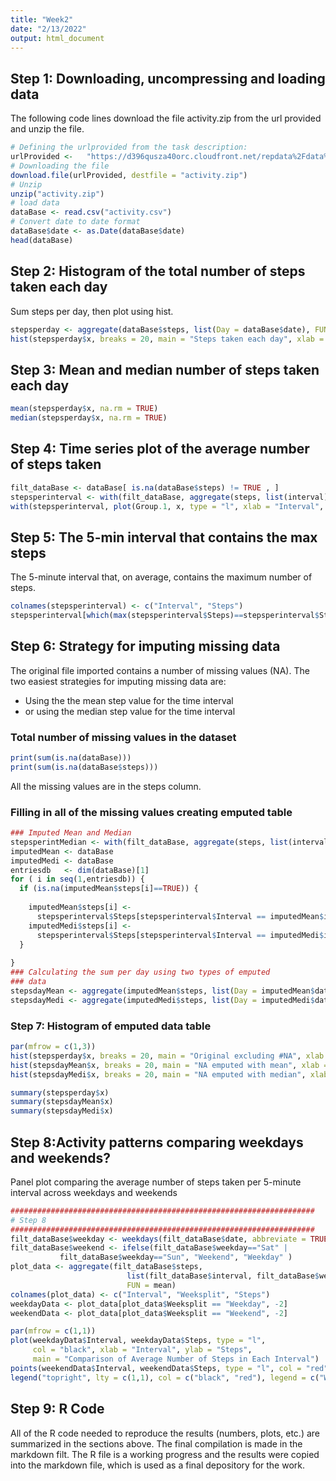 ```yaml
---
title: "Week2"
date: "2/13/2022"
output: html_document
---
```


## Step 1: Downloading, uncompressing and loading data

The following code lines download the file activity.zip from the url provided and unzip the file. 

```r
# Defining the urlprovided from the task description:
urlProvided <-   "https://d396qusza40orc.cloudfront.net/repdata%2Fdata%2Factivity.zip"
# Downloading the file 
download.file(urlProvided, destfile = "activity.zip")
# Unzip 
unzip("activity.zip")
# load data
dataBase <- read.csv("activity.csv")
# Convert date to date format
dataBase$date <- as.Date(dataBase$date)
head(dataBase)
```
## Step 2: Histogram of the total number of steps taken each day

Sum steps per day, then plot using hist. 

```r
stepsperday <- aggregate(dataBase$steps, list(Day = dataBase$date), FUN = sum )
hist(stepsperday$x, breaks = 20, main = "Steps taken each day", xlab = "Steps by day")
```

## Step 3: Mean and median number of steps taken each day

```r
mean(stepsperday$x, na.rm = TRUE)
median(stepsperday$x, na.rm = TRUE)
```

## Step 4: Time series plot of the average number of steps taken
```r
filt_dataBase <- dataBase[ is.na(dataBase$steps) != TRUE , ]
stepsperinterval <- with(filt_dataBase, aggregate(steps, list(interval), FUN = mean ))
with(stepsperinterval, plot(Group.1, x, type = "l", xlab = "Interval", ylab = "Steps"))

```

## Step 5: The 5-min interval that contains the max steps

The 5-minute interval that, on average, contains the maximum number of steps.

```r
colnames(stepsperinterval) <- c("Interval", "Steps")
stepsperinterval[which(max(stepsperinterval$Steps)==stepsperinterval$Steps),]
```

## Step 6: Strategy for imputing missing data

The original file imported contains a number of missing values (NA). The two easiest strategies for imputing missing data are: 

* Using the the mean step value for the time interval
* or using the median step value for the time interval

### Total number of missing values in the dataset
```r
print(sum(is.na(dataBase)))
print(sum(is.na(dataBase$steps)))
```

All the missing values are in the steps column. 

### Filling in all of the missing values creating emputed table

```r
### Imputed Mean and Median 
stepsperintMedian <- with(filt_dataBase, aggregate(steps, list(interval), FUN = median ))
imputedMean <- dataBase
imputedMedi <- dataBase
entriesdb   <- dim(dataBase)[1]
for ( i in seq(1,entriesdb)) {
  if (is.na(imputedMean$steps[i]==TRUE)) {
    
    imputedMean$steps[i] <- 
      stepsperinterval$Steps[stepsperinterval$Interval == imputedMean$interval[i]]
    imputedMedi$steps[i] <- 
      stepsperinterval$Steps[stepsperinterval$Interval == imputedMedi$interval[i]]
  }
  
}
### Calculating the sum per day using two types of emputed
### data
stepsdayMean <- aggregate(imputedMean$steps, list(Day = imputedMean$date), FUN = sum )
stepsdayMedi <- aggregate(imputedMedi$steps, list(Day = imputedMedi$date), FUN = sum )

```

### Step 7: Histogram of emputed data table

```r
par(mfrow = c(1,3))
hist(stepsperday$x, breaks = 20, main = "Original excluding #NA", xlab = "Steps by day")
hist(stepsdayMean$x, breaks = 20, main = "NA emputed with mean", xlab = "Steps by day")
hist(stepsdayMedi$x, breaks = 20, main = "NA emputed with median", xlab = "Steps by day")

summary(stepsperday$x)
summary(stepsdayMean$x)
summary(stepsdayMedi$x)
```


## Step 8:Activity patterns comparing weekdays and weekends?

Panel plot comparing the average number of steps taken per 5-minute interval across weekdays and weekends

```r
####################################################################
# Step 8
####################################################################
filt_dataBase$weekday <- weekdays(filt_dataBase$date, abbreviate = TRUE)
filt_dataBase$weekend <- ifelse(filt_dataBase$weekday=="Sat" |              
           filt_dataBase$weekday=="Sun", "Weekend", "Weekday" )
plot_data <- aggregate(filt_dataBase$steps, 
                          list(filt_dataBase$interval, filt_dataBase$weekend),
                          FUN = mean)
colnames(plot_data) <- c("Interval", "Weeksplit", "Steps")
weekdayData <- plot_data[plot_data$Weeksplit == "Weekday", -2]
weekendData <- plot_data[plot_data$Weeksplit == "Weekend", -2]

par(mfrow = c(1,1))
plot(weekdayData$Interval, weekdayData$Steps, type = "l", 
     col = "black", xlab = "Interval", ylab = "Steps",
     main = "Comparison of Average Number of Steps in Each Interval")
points(weekendData$Interval, weekendData$Steps, type = "l", col = "red")
legend("topright", lty = c(1,1), col = c("black", "red"), legend = c("Week day", "Weekend"))


```

## Step 9: R Code

All of the R code needed to reproduce the results (numbers, plots, etc.) are summarized in the sections above. The final compilation is made in the markdown filt. The R file is a working progress and the results were copied into the markdown file, which is used as a final depository for the work. 